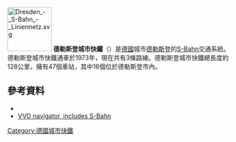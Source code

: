 {{noteTA|G1=Transport}}<!-- zh-tw: 城市快鐵→S-Bahn -->
[[File:Dresden_-_S-Bahn_-_Liniennetz.svg|100px]]
'''德勒斯登城市快鐵'''（{{lang-de|S-Bahn Dresden}}）是[[德國|德國]]城市[[德勒斯登|德勒斯登]]的[[S-Bahn|S-Bahn]]交通系統。德勒斯登城市快鐵通車於1973年，現在共有3條路線。德勒斯登城市快鐵總長度約128公里，擁有47個車站，其中16個位於德勒斯登市內。
==參考資料==
* {{Commons-inline|Category:S-Bahn Dresden|S-Bahn Dresden}}
* [http://www.vvo-online.de/ VVO navigator, includes S-Bahn] {{Wayback|url=http://www.vvo-online.de/ |date=20060705062425 }}
{{德國城鐵}}
[[Category:德國城市快鐵|Category:德國城市快鐵]]